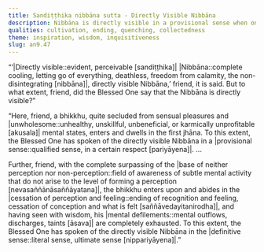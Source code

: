 ```yaml
---
title: Sandiṭṭhika nibbāna sutta - Directly Visible Nibbāna
description: Nibbāna is directly visible in a provisional sense when one enters a jhāna or subsequent meditation attainments. It is directly visible in the definitive sense when one attains the cessation of perception and feeling, and having seen with wisdom, completely exhausts mental defilements.
qualities: cultivation, ending, quenching, collectedness
theme: inspiration, wisdom, inquisitiveness
slug: an9.47
---
```


“‘|Directly visible::evident, perceivable [sandiṭṭhika]| |Nibbāna::complete cooling, letting go of everything, deathless, freedom from calamity, the non-disintegrating [nibbāna]|, directly visible Nibbāna,’ friend, it is said. But to what extent, friend, did the Blessed One say that the Nibbāna is directly visible?”

“Here, friend, a bhikkhu, quite secluded from sensual pleasures <collapse>and |unwholesome::unhealthy, unskillful, unbeneficial, or karmically unprofitable [akusala]| mental states,</collapse> enters and dwells in the first jhāna. To this extent, the Blessed One has spoken of the directly visible Nibbāna in a |provisional sense::qualified sense, in a certain respect [pariyāyena]|. ...

Further, friend, with the complete surpassing of the  |base of neither perception nor non-perception::field of awareness of subtle mental activity that do not arise to the level of forming a perception [nevasaññānāsaññāyatana]|, the bhikkhu enters upon and abides in the |cessation of perception and feeling::ending of recognition and feeling, cessation of conception and what is felt [saññāvedayitanirodha]|, and having seen with wisdom, his |mental defilements::mental outflows, discharges, taints [āsava]| are completely exhausted. To this extent, the Blessed One has spoken of the directly visible Nibbāna in the |definitive sense::literal sense, ultimate sense [nippariyāyena]|.”